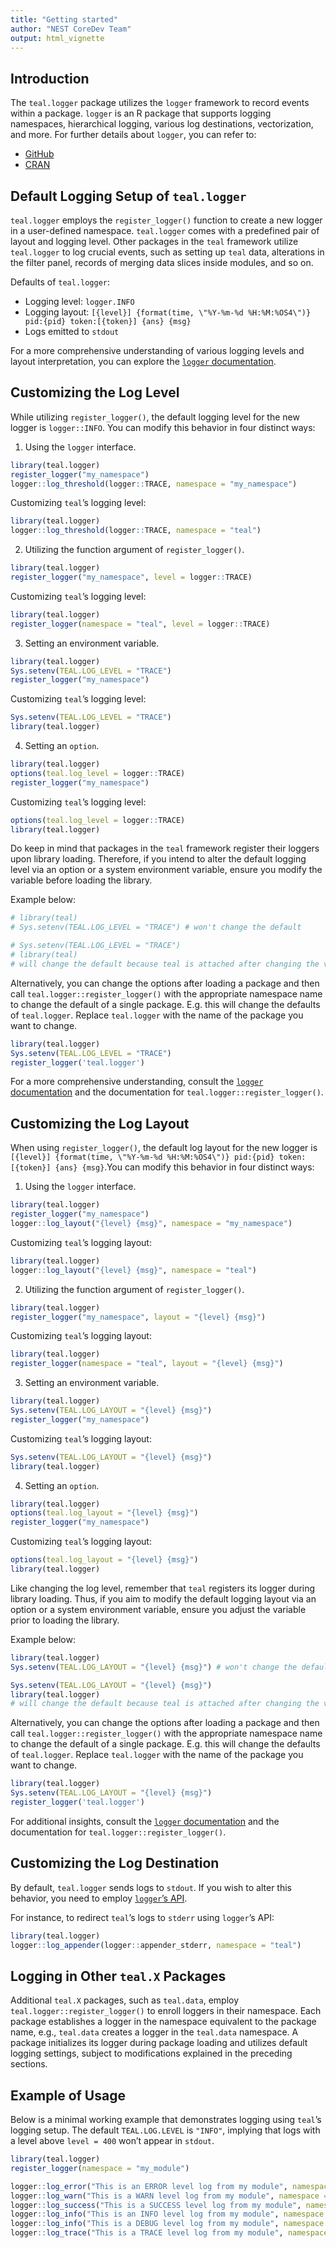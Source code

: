 ```yaml
---
title: "Getting started"
author: "NEST CoreDev Team"
output: html_vignette
---
```


## Introduction
The `teal.logger` package utilizes the `logger` framework to record events within a package. `logger` is an R package that supports logging namespaces, hierarchical logging, various log destinations, vectorization, and more. For further details about `logger`, you can refer to:

* [GitHub](https://github.com/daroczig/logger)
* [CRAN](https://CRAN.R-project.org/package=logger)

## Default Logging Setup of `teal.logger`
`teal.logger` employs the `register_logger()` function to create a new logger in a user-defined namespace. `teal.logger` comes with a predefined pair of layout and logging level. Other packages in the `teal` framework utilize `teal.logger` to log crucial events, such as setting up `teal` data, alterations in the filter panel, records of merging data slices inside modules, and so on.

Defaults of `teal.logger`:

* Logging level: `logger.INFO`
* Logging layout: `[{level}] {format(time, \"%Y-%m-%d %H:%M:%OS4\")} pid:{pid} token:[{token}] {ans} {msg}`
* Logs emitted to `stdout`

For a more comprehensive understanding of various logging levels and layout interpretation, you can explore the [`logger` documentation](https://daroczig.github.io/logger/articles/customize_logger.html).

## Customizing the Log Level

While utilizing `register_logger()`, the default logging level for the new logger is `logger::INFO`. You can modify this behavior in four distinct ways:

1. Using the `logger` interface.
```r
library(teal.logger)
register_logger("my_namespace")
logger::log_threshold(logger::TRACE, namespace = "my_namespace")
```
Customizing `teal`'s logging level:
```r
library(teal.logger)
logger::log_threshold(logger::TRACE, namespace = "teal")
```

2. Utilizing the function argument of `register_logger()`.
```r
library(teal.logger)
register_logger("my_namespace", level = logger::TRACE)
```
Customizing `teal`'s logging level:
```r
library(teal.logger)
register_logger(namespace = "teal", level = logger::TRACE)
```

3. Setting an environment variable.
```r
library(teal.logger)
Sys.setenv(TEAL.LOG_LEVEL = "TRACE")
register_logger("my_namespace")
```
Customizing `teal`'s logging level:
```r
Sys.setenv(TEAL.LOG_LEVEL = "TRACE")
library(teal.logger)
```

4. Setting an `option`.
```r
library(teal.logger)
options(teal.log_level = logger::TRACE)
register_logger("my_namespace")
```
Customizing `teal`'s logging level:
```r
options(teal.log_level = logger::TRACE)
library(teal.logger)
```

Do keep in mind that packages in the `teal` framework register their loggers upon library loading. Therefore, if you intend to alter the default logging level via an option or a system environment variable, ensure you modify the variable before loading the library.

Example below:
```r
# library(teal)
# Sys.setenv(TEAL.LOG_LEVEL = "TRACE") # won't change the default
```
```r
# Sys.setenv(TEAL.LOG_LEVEL = "TRACE")
# library(teal)
# will change the default because teal is attached after changing the variable
```

Alternatively, you can change the options after loading a package and then call `teal.logger::register_logger()` with the appropriate namespace name to change the default of a single package. E.g. this will change the defaults of
`teal.logger`. Replace `teal.logger` with the name of the package you want to change.
```r
library(teal.logger)
Sys.setenv(TEAL.LOG_LEVEL = "TRACE")
register_logger('teal.logger')
```

For a more comprehensive understanding, consult the [`logger` documentation](https://daroczig.github.io/logger/articles/customize_logger.html) and the documentation for `teal.logger::register_logger()`.

## Customizing the Log Layout
When using `register_logger()`, the default log layout for the new logger is `[{level}] {format(time, \"%Y-%m-%d %H:%M:%OS4\")} pid:{pid} token:[{token}] {ans} {msg}`.You can modify this behavior in four distinct ways:

1. Using the `logger` interface.
```r
library(teal.logger)
register_logger("my_namespace")
logger::log_layout("{level} {msg}", namespace = "my_namespace")
```
Customizing `teal`'s logging layout:
```r
library(teal.logger)
logger::log_layout("{level} {msg}", namespace = "teal")
```

2. Utilizing the function argument of `register_logger()`.
```r
library(teal.logger)
register_logger("my_namespace", layout = "{level} {msg}")
```
Customizing `teal`'s logging layout:
```r
library(teal.logger)
register_logger(namespace = "teal", layout = "{level} {msg}")
```

3. Setting an environment variable.
```r
library(teal.logger)
Sys.setenv(TEAL.LOG_LAYOUT = "{level} {msg}")
register_logger("my_namespace")
```
Customizing `teal`'s logging layout:
```r
Sys.setenv(TEAL.LOG_LAYOUT = "{level} {msg}")
library(teal.logger)
```

4. Setting an `option`.
```r
library(teal.logger)
options(teal.log_layout = "{level} {msg}")
register_logger("my_namespace")
```
Customizing `teal`'s logging layout:
```r
options(teal.log_layout = "{level} {msg}")
library(teal.logger)
```

Like changing the log level, remember that `teal` registers its logger during library loading. Thus, if you aim to modify the default logging layout via an option or a system environment variable, ensure you adjust the variable prior to loading the library.

Example below:
```r
library(teal.logger)
Sys.setenv(TEAL.LOG_LAYOUT = "{level} {msg}") # won't change the default
```
```r
Sys.setenv(TEAL.LOG_LAYOUT = "{level} {msg}")
library(teal.logger)
# will change the default because teal is attached after changing the variable
```

Alternatively, you can change the options after loading a package and then call `teal.logger::register_logger()` with the appropriate namespace name to change the default of a single package. E.g. this will change the defaults of `teal.logger`. Replace `teal.logger` with the name of the package you want to change.
```r
library(teal.logger)
Sys.setenv(TEAL.LOG_LAYOUT = "{level} {msg}")
register_logger('teal.logger')
```

For additional insights, consult the [`logger` documentation](https://daroczig.github.io/logger/articles/customize_logger.html) and the documentation for `teal.logger::register_logger()`.

## Customizing the Log Destination
By default, `teal.logger` sends logs to `stdout`. If you wish to alter this behavior, you need to employ [`logger`'s API](https://daroczig.github.io/logger/articles/customize_logger.html#delivering-log-records-to-their-destination-1).

For instance, to redirect `teal`'s logs to `stderr` using `logger`'s API:
```r
library(teal.logger)
logger::log_appender(logger::appender_stderr, namespace = "teal")
```

## Logging in Other `teal.X` Packages
Additional `teal.X` packages, such as `teal.data`, employ `teal.logger::register_logger()` to enroll loggers in their namespace. Each package establishes a logger in the namespace equivalent to the package name, e.g., `teal.data` creates a logger in the `teal.data` namespace. A package initializes its logger during package loading and utilizes default logging settings, subject to modifications explained in the preceding sections.

## Example of Usage
Below is a minimal working example that demonstrates logging using `teal`'s logging setup. The default `TEAL.LOG.LEVEL` is `"INFO"`, implying that logs with a level above `level = 400` won't appear in `stdout`.
```r
library(teal.logger)
register_logger(namespace = "my_module")

logger::log_error("This is an ERROR level log from my module", namespace = "my_module") # 200
logger::log_warn("This is a WARN level log from my module", namespace = "my_module") # 300
logger::log_success("This is a SUCCESS level log from my module", namespace = "my_module") # 350
logger::log_info("This is an INFO level log from my module", namespace = "my_module") # 400
logger::log_info("This is a DEBUG level log from my module", namespace = "my_module") # 500
logger::log_trace("This is a TRACE level log from my module", namespace = "my_module") # 600
```
